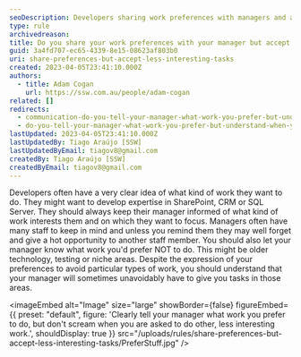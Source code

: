 ```yaml
---
seoDescription: Developers sharing work preferences with managers and accepting less interesting tasks when needed.
type: rule
archivedreason:
title: Do you share your work preferences with your manager but accept less interesting tasks when needed?
guid: 3a4fd707-ec65-4339-8e15-08623af803b0
uri: share-preferences-but-accept-less-interesting-tasks
created: 2023-04-05T23:41:10.000Z
authors:
  - title: Adam Cogan
    url: https://ssw.com.au/people/adam-cogan
related: []
redirects:
  - communication-do-you-tell-your-manager-what-work-you-prefer-but-understand-when-you-have-to-do-less-interesting-stuff
  - do-you-tell-your-manager-what-work-you-prefer-but-understand-when-you-have-to-do-less-interesting-stuff
lastUpdated: 2023-04-05T23:41:10.000Z
lastUpdatedBy: Tiago Araújo [SSW]
lastUpdatedByEmail: tiagov8@gmail.com
createdBy: Tiago Araújo [SSW]
createdByEmail: tiagov8@gmail.com
---
```


Developers often have a very clear idea of what kind of work they want to do. They might want to develop expertise in SharePoint, CRM or SQL Server. They should always keep their manager informed of what kind of work interests them and on which they want to focus. Managers often have many staff to keep in mind and unless you remind them they may well forget and give a hot opportunity to another staff member.
You should also let your manager know what work you'd prefer NOT to do. This might be older technology, testing or niche areas. Despite the expression of your preferences to avoid particular types of work, you should understand that your manager will sometimes unavoidably have to give you tasks in those areas.


<imageEmbed
  alt="Image"
  size="large"
  showBorder={false}
  figureEmbed={{
    preset: "default",
    figure: 'Clearly tell your manager what work you prefer to do, but don\'t scream when you are asked to do other, less interesting work.',
    shouldDisplay: true
  }}
  src="/uploads/rules/share-preferences-but-accept-less-interesting-tasks/PreferStuff.jpg"
/>

